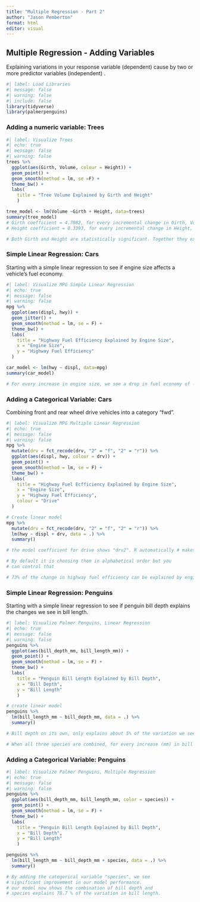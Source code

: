 ```yaml
---
title: "Multiple Regression - Part 2"
author: "Jason Pemberton"
format: html
editor: visual
---
```


## Multiple Regression - Adding Variables

Explaining variations in your response variable (dependent) cause by two or more predictor variables (independent) .

```r
#| label: Load Libraries
#| message: false
#| warning: false
#| include: false
library(tidyverse)
library(palmerpenguins)
```

### Adding a numeric variable: Trees

```r
#| label: Visualize Trees
#| echo: true
#| message: false
#| warning: false
trees %>% 
  ggplot(aes(Girth, Volume, colour = Height)) +
  geom_point() +
  geom_smooth(method = lm, se =F) +
  theme_bw() +
  labs(
    title = "Tree Volume Explained by Girth and Height"
    )

tree_model <- lm(Volume ~Girth + Height, data=trees)
summary(tree_model)
# Girth coefficient = 4.7082, for every incremental change in Girth, Volume increases by 4.7082
# Height coefficient = 0.3393, for every incremental change in Height, Volume increases by 0.3393

# Both Girth and Height are statistically significant. Together they explain 94.4% of the variation in tree Volume
```

### Simple Linear Regression: Cars

Starting with a simple linear regression to see if engine size affects a vehicle's fuel economy.

```r
#| label: Visualize MPG Simple Linear Regression
#| echo: true
#| message: false
#| warning: false
mpg %>% 
  ggplot(aes(displ, hwy)) +
  geom_jitter() +
  geom_smooth(method = lm, se = F) +
  theme_bw() +
  labs(
    title = "Highway Fuel Efficiency Explained by Engine Size",
    x = "Engine Size",
    y = "Highway Fuel Efficiency"
  )

car_model <- lm(hwy ~ displ, data=mpg)
summary(car_model)

# For every increase in engine size, we see a drop in fuel economy of -3.5306.
```

### Adding a Categorical Variable: Cars

Combining front and rear wheel drive vehicles into a category "fwd".

```r
#| label: Visualize MPG Multiple Linear Regression
#| echo: true
#| message: false
#| warning: false
mpg %>% 
  mutate(drv = fct_recode(drv, "2" = "f", "2" = "r")) %>% 
  ggplot(aes(displ, hwy, colour = drv)) +
  geom_point() +
  geom_smooth(method = lm, se = F) +
  theme_bw() +
  labs(
    title = "Highway Fuel Ecfficiency Explained by Engine Size",
    x = "Engine Size",
    y = "Highway Fuel Efficiency",
    colour = "Drive"
  )

# Create linear model
mpg %>%
  mutate(drv = fct_recode(drv, "2" = "f", "2" = "r")) %>% 
  lm(hwy ~ displ + drv, data = .) %>% 
  summary()

# the model coefficient for drive shows "drv2". R automatically # makes one of the categories (fwd or rwd) the reference for the # other. If you keep all other variables constant, moving from a # 4wd to a 2wd will improve engine efficiency by 4.9486

# By default it is choosing them in alphabetical order but you 
# can control that

# 73% of the change in highway fuel efficiency can be explained by engine size and drive type
```

### Simple Linear Regression: Penguins

Starting with a simple linear regression to see if penguin bill depth explains the changes we see in bill length.

```r
#| label: Visualize Palmer Penguins, Linear Regression
#| echo: true
#| message: false
#| warning: false
penguins %>% 
  ggplot(aes(bill_depth_mm, bill_length_mm)) +
  geom_point() +
  geom_smooth(method = lm, se = F) +
  theme_bw() +
  labs(
    title = "Penguin Bill Length Explained by Bill Depth",
    x = "Bill Depth",
    y = "Bill Length"
    )

# create linear model
penguins %>%
  lm(bill_length_mm ~ bill_depth_mm, data = .) %>% 
  summary()

# Bill depth on its own, only explains about 5% of the variation we see in bill length.

# When all three species are combined, for every increase (mm) in bill depth, we see a decrease in bill length of -0.6498 mm.
```

### Adding a Categorical Variable: Penguins

```r
#| label: Visualize Palmer Penguins, Multiple Regression
#| echo: true
#| message: false
#| warning: false
penguins %>% 
  ggplot(aes(bill_depth_mm, bill_length_mm, color = species)) +
  geom_point() +
  geom_smooth(method = lm, se = F) +
  theme_bw() +
  labs(
    title = "Penguin Bill Length Explained by Bill Depth",
    x = "Bill Depth",
    y = "Bill Length"
    )

penguins %>%
  lm(bill_length_mm ~ bill_depth_mm + species, data = .) %>% 
  summary()

# By adding the categorical variable "species", we see 
# significant improvement in our model performance. 
# our model now shows the combination of bill depth and 
# species explains 78.7 % of the variation in bill length.
```
